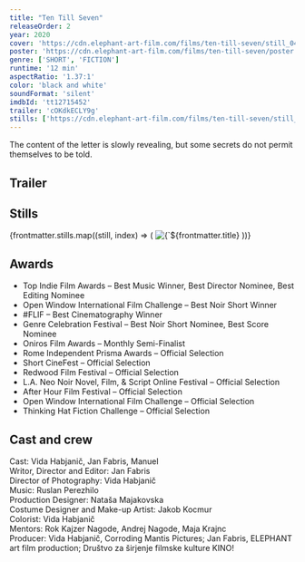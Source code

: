 ```yaml
---
title: "Ten Till Seven"
releaseOrder: 2
year: 2020
cover: 'https://cdn.elephant-art-film.com/films/ten-till-seven/still_04.png'
poster: 'https://cdn.elephant-art-film.com/films/ten-till-seven/poster.png'
genre: ['SHORT', 'FICTION']
runtime: '12 min'
aspectRatio: '1.37:1'
color: 'black and white'
soundFormat: 'silent'
imdbId: 'tt12715452'
trailer: 'cOKdkECLY9g'
stills: ['https://cdn.elephant-art-film.com/films/ten-till-seven/still_01.png', 'https://cdn.elephant-art-film.com/films/ten-till-seven/still_02.png', 'https://cdn.elephant-art-film.com/films/ten-till-seven/still_03.png', 'https://cdn.elephant-art-film.com/films/ten-till-seven/still_04.png']
---
```



The content of the letter is slowly revealing, but some secrets do not permit themselves to be told.

<h2>Trailer</h2>

<YouTube id={frontmatter.trailer} class="md:mx-24 xl:mx-12 my-6" />

<h2>Stills</h2>

<div class="grid grid-cols-1 sm:grid-cols-2 lg:grid-cols-3 gap-2">
    {frontmatter.stills.map((still, index) => (
        <img src={still} alt={`${frontmatter.title} - Still ${index}`} class="!my-0" />
    ))}
</div>

<h2>Awards</h2>

- Top Indie Film Awards – Best Music Winner, Best Director Nominee, Best Editing Nominee
- Open Window International Film Challenge – Best Noir Short Winner
- #FLIF – Best Cinematography Winner
- Genre Celebration Festival – Best Noir Short Nominee, Best Score Nominee
- Oniros Film Awards – Monthly Semi-Finalist
- Rome Independent Prisma Awards – Official Selection
- Short CineFest – Official Selection
- Redwood Film Festival – Official Selection
- L.A. Neo Noir Novel, Film, & Script Online Festival – Official Selection
- After Hour Film Festival – Official Selection
- Open Window International Film Challenge – Official Selection
- Thinking Hat Fiction Challenge – Official Selection

<h2>Cast and crew</h2>

<span class="font-light">Cast:</span> Vida Habjanič, Jan Fabris, Manuel  
<span class="font-light">Writor, Director and Editor:</span> Jan Fabris  
<span class="font-light">Director of Photography:</span> Vida Habjanič  
<span class="font-light">Music:</span> Ruslan Perezhilo  
<span class="font-light">Production Designer:</span> Nataša Majakovska  
<span class="font-light">Costume Designer and Make-up Artist:</span> Jakob Kocmur  
<span class="font-light">Colorist:</span> Vida Habjanič  
<span class="font-light">Mentors:</span> Rok Kajzer Nagode, Andrej Nagode, Maja Krajnc  
<span class="font-light">Producer:</span> Vida Habjanič, Corroding Mantis Pictures; Jan Fabris, ELEPHANT art film production; Društvo za širjenje filmske kulture KINO!  

